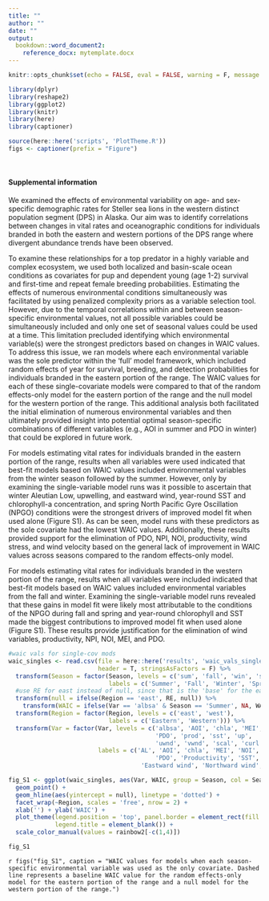 ```yaml
---
title: ""
author: ""
date: ""
output:
  bookdown::word_document2:
    reference_docx: mytemplate.docx
---
```


```r
knitr::opts_chunk$set(echo = FALSE, eval = FALSE, warning = F, message = F, cache = T, cache.lazy = F)

library(dplyr)
library(reshape2)
library(ggplot2)
library(knitr)
library(here)
library(captioner)

source(here::here('scripts', 'PlotTheme.R'))
figs <- captioner(prefix = "Figure")

```

<br/>  
   
#### Supplemental information 

We examined the effects of environmental variability on age- and sex-specific demographic rates for Steller sea lions in the western distinct population segment (DPS) in Alaska. Our aim was to identify correlations between changes in vital rates and oceanographic conditions for individuals branded in both the eastern and western portions of the DPS range where divergent abundance trends have been observed. 

To examine these relationships for a top predator in a highly variable and complex ecosystem, we used both localized and basin-scale ocean conditions as covariates for pup and dependent young (age 1-2) survival and first-time and repeat female breeding probabilities. Estimating the effects of numerous environmental conditions simultaneously was facilitated by using penalized complexity priors as a variable selection tool. However, due to the temporal correlations within and between season-specific environmental values, not all possible variables could be simultaneously included and only one set of seasonal values could be used at a time. This limitation precluded identifying which environmental variable(s) were the strongest predictors based on changes in WAIC values. To address this issue, we ran models where each environmental variable was the sole predictor within the 'full' model framework, which included random effects of year for survival, breeding, and detection probabilities for individuals branded in the eastern portion of the range. The WAIC values for each of these single-covariate models were compared to that of the random effects-only model for the eastern portion of the range and the null model for the western portion of the range. This additional analysis both facilitated the initial elimination of numerous environmental variables and then ultimately provided insight into potential optimal season-specific combinations of different variables (e.g., AOI in summer and PDO in winter) that could be explored in future work.

For models estimating vital rates for individuals branded in the eastern portion of the range, results when all variables were used indicated that best-fit models based on WAIC values included environmental variables from the winter season followed by the summer. However, only by examining the single-variable model runs was it possible to ascertain that winter Aleutian Low, upwelling, and eastward wind, year-round SST and chlorophyll-a concentration, and spring North Pacific Gyre Oscillation (NPGO) conditions were the strongest drivers of improved model fit when used alone (Figure S1). As can be seen, model runs with these predictors as the sole covariate had the lowest WAIC values. Additionally, these results provided support for the elimination of PDO, NPI, NOI, productivity, wind stress, and wind velocity based on the general lack of improvement in WAIC values across seasons compared to the random effects-only model.

For models estimating vital rates for individuals branded in the western portion of the range, results when all variables were included indicated that best-fit models based on WAIC values included environmental variables from the fall and winter. Examining the single-variable model runs revealed that these gains in model fit were likely most attributable to the conditions of the NPGO during fall and spring and year-round chlorophyll and SST made the biggest contributions to improved model fit when used alone (Figure S1). These results provide justification for the elimination of wind variables, productivity, NPI, NOI, MEI, and PDO. 
 

```r

#waic vals for single-cov mods
waic_singles <- read.csv(file = here::here('results', 'waic_vals_singles.csv'),
                         header = T, stringsAsFactors = F) %>%
  transform(Season = factor(Season, levels = c('sum', 'fall', 'win', 'spr', 'NB'),
                            labels = c('Summer', 'Fall', 'Winter', 'Spring', 'NB'))) %>%
  #use RE for east instead of null, since that is the 'base' for the eastern region that you'd compare the environmental covariate models to
  transform(null = ifelse(Region == 'east', RE, null)) %>%
    transform(WAIC = ifelse(Var == 'albsa' & Season == 'Summer', NA, WAIC)) %>%
  transform(Region = factor(Region, levels = c('east', 'west'),
                            labels = c('Eastern', 'Western'))) %>%
  transform(Var = factor(Var, levels = c('albsa', 'AOI', 'chla', 'MEI', 'NOI', 'npgo', 'NPI',
                                         'PDO', 'prod', 'sst', 'up', 
                                         'uwnd', 'vwnd', 'scal', 'curl'),
                         labels = c('AL', 'AOI', 'chla', 'MEI', 'NOI', 'NPGO', 'NPI',
                                         'PDO', 'Productivity', 'SST', 'Upwelling', 
                                     'Eastward wind', 'Northward wind', 'Wind velocity', 'Wind stress')))

fig_S1 <- ggplot(waic_singles, aes(Var, WAIC, group = Season, col = Season)) +
  geom_point() +
  geom_hline(aes(yintercept = null), linetype = 'dotted') +
  facet_wrap(~Region, scales = 'free', nrow = 2) +
  xlab('') + ylab('WAIC') +
  plot_theme(legend.position = 'top', panel.border = element_rect(fill = NA),
             legend.title = element_blank()) +
  scale_color_manual(values = rainbow2[-c(1,4)])


```


```r

fig_S1

```

`r figs("fig_S1", caption = "WAIC values for models when each season-specific environmental variable was used as the only covariate. Dashed line represents a baseline WAIC value for the random effects-only model for the eastern portion of the range and a null model for the western portion of the range.")`



